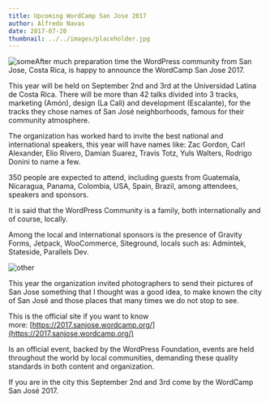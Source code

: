 ```yaml
---
title: Upcoming WordCamp San Jose 2017
author: Alfredo Navas
date: 2017-07-20
thumbnail: ../../images/placeholder.jpg
---
```


![some](https://2017.sanjose.wordcamp.org/files/2017/05/cropped-logoWordCampSJ2017.png)After much preparation time the WordPress community from San Jose, Costa Rica, is happy to announce the WordCamp San Jose 2017.

This year will be held on September 2nd and 3rd at the Universidad Latina de Costa Rica. There will be more than 42 talks divided into 3 tracks, marketing (Amón), design (La Cali) and development (Escalante), for the tracks they chose names of San José neighborhoods, famous for their community atmosphere.

The organization has worked hard to invite the best national and international speakers, this year will have names like: Zac Gordon, Carl Alexander, Elio Rivero, Damian Suarez, Travis Totz, Yuls Walters, Rodrigo Donini to name a few.

350 people are expected to attend, including guests from Guatemala, Nicaragua, Panama, Colombia, USA, Spain, Brazil, among attendees, speakers and sponsors.

It is said that the WordPress Community is a family, both internationally and of course, locally.

Among the local and international sponsors is the presence of Gravity Forms, Jetpack, WooCommerce, Siteground, locals such as: Admintek, Stateside, Parallels Dev.

![other](https://2017.sanjose.wordcamp.org/files/2017/06/cielo.jpg) 

This year the organization invited photographers to send their pictures of San Jose something that I thought was a good idea, to make known the city of San José and those places that many times we do not stop to see.

This is the official site if you want to know more: [https://2017.sanjose.wordcamp.org/](https://2017.sanjose.wordcamp.org/)

Is an official event, backed by the WordPress Foundation, events are held throughout the world by local communities, demanding these quality standards in both content and organization.

If you are in the city this September 2nd and 3rd come by the WordCamp San José 2017.
